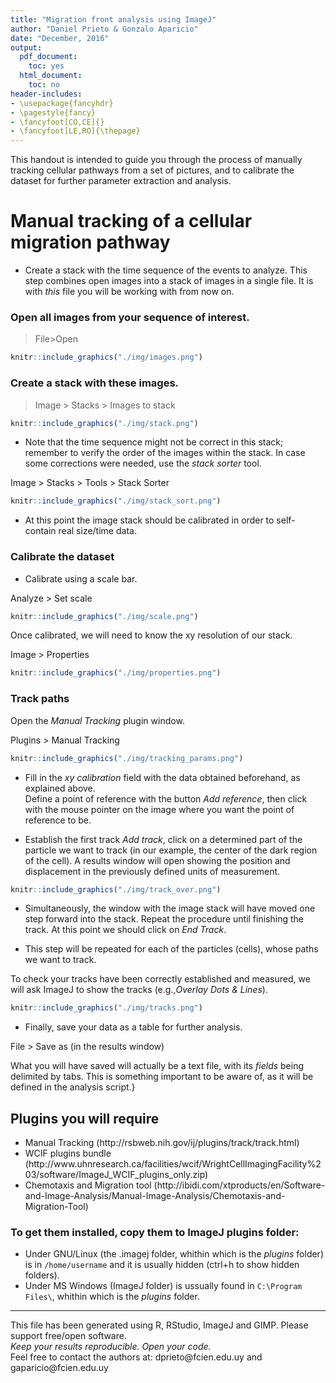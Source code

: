 ```yaml
---
title: "Migration front analysis using ImageJ"
author: "Daniel Prieto & Gonzalo Aparicio"
date: "December, 2016"
output:
  pdf_document:
    toc: yes
  html_document:
    toc: no
header-includes:
- \usepackage{fancyhdr}
- \pagestyle{fancy}
- \fancyfoot[CO,CE]{}
- \fancyfoot[LE,RO]{\thepage}
---
```


This handout is intended to guide you through the process of manually tracking cellular pathways from a set of pictures, and to calibrate the dataset for further parameter extraction and analysis.

# Manual tracking of a cellular migration pathway

* Create a stack with the time sequence of the events to analyze. This step combines open images into a stack of images in a single file. It is with *this* file you will be working with from now on.

### Open all images from your sequence of interest.  

>File>Open  

```r
knitr::include_graphics("./img/images.png")
```

### Create a stack with these images.  

>Image > Stacks > Images to stack  

```r
knitr::include_graphics("./img/stack.png")
```

* Note that the time sequence might not be correct in this stack; remember to verify the order of the images within the stack. In case some corrections were needed, use the *stack sorter* tool.  

Image > Stacks > Tools > Stack Sorter  

```r
knitr::include_graphics("./img/stack_sort.png")
```

* At this point the image stack should be calibrated in order to self-contain real size/time data.

### Calibrate the dataset
* Calibrate using a scale bar.   

Analyze > Set scale   

```r
knitr::include_graphics("./img/scale.png")
```
  
Once calibrated, we will need to know the xy resolution of our stack.   
  
Image > Properties   
  
```r
knitr::include_graphics("./img/properties.png")
```  
  
### Track paths  
Open the *Manual Tracking* plugin window.  

Plugins > Manual Tracking  

```r
knitr::include_graphics("./img/tracking_params.png")
```  

* Fill in the *xy calibration* field with the data obtained beforehand, as explained above.  
Define a point of reference with the button *Add reference*, then click with the mouse pointer on the image where you want the point of reference to be.   


* Establish the first track *Add track*, click on a determined part of the particle we want to track (in our example, the center of the dark region of the cell). A results window will open showing the position and displacement in the previously defined units of measurement.  

```r
knitr::include_graphics("./img/track_over.png")
```   

* Simultaneously, the window with the image stack will have moved one step forward into the stack. Repeat the procedure until finishing the track. At this point we should click on *End Track*.  

* This step will be repeated for each of the particles (cells), whose paths we want to track.  

To check your tracks have been correctly established and measured, we will ask ImageJ to show the tracks (e.g.,*Overlay Dots & Lines*).  

```r
knitr::include_graphics("./img/tracks.png")
```  

* Finally, save your data as a table for further analysis.  

File > Save as (in the results window)

What you will have saved will actually be a text file, with its *fields* being delimited by tabs. This is something important to be aware of, as it will be defined in the analysis script.}

## Plugins you will require

* Manual Tracking (http://rsbweb.nih.gov/ij/plugins/track/track.html)
* WCIF plugins bundle (http://www.uhnresearch.ca/facilities/wcif/WrightCellImagingFacility%203/software/ImageJ_WCIF_plugins_only.zip)
* Chemotaxis and Migration tool (http://ibidi.com/xtproducts/en/Software-and-Image-Analysis/Manual-Image-Analysis/Chemotaxis-and-Migration-Tool)

### To get them installed, copy them to ImageJ plugins folder:

* Under GNU/Linux (the .imagej folder, whithin which is the *plugins* folder) is in `/home/username` and it is usually hidden (ctrl+h to show hidden folders). 
* Under MS Windows (ImageJ folder) is ussually found in `C:\Program Files\`, whithin which is the *plugins* folder.

***
This file has been generated using R, RStudio, ImageJ and GIMP. Please support free/open software.  
*Keep your results reproducible. Open your code.*  
Feel free to contact the authors at: dprieto@fcien.edu.uy and gaparicio@fcien.edu.uy
